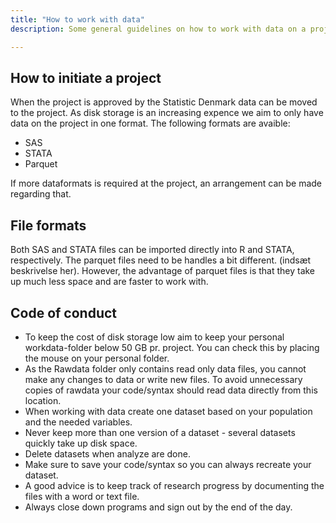 ```yaml
---
title: "How to work with data"
description: Some general guidelines on how to work with data on a project at Statistics Denmark

---
```


## How to initiate a project
When the project is approved by the Statistic Denmark data can be moved to the project. As disk storage is an increasing expence we aim to only have data on the project in one format. The following formats are avaible:

-   SAS
-   STATA
-   Parquet

If more dataformats is required at the project, an arrangement can be made regarding that. 

## File formats
Both SAS and STATA files can be imported directly into R and STATA, respectively. The parquet files need to be handles a bit different. (indsæt beskrivelse her). However, the advantage of parquet files is that they take up much less space and are faster to work with. 

## Code of conduct
-   To keep the cost of disk storage low aim to keep your personal workdata-folder below 50 GB pr. project. You can check this by placing the mouse on your personal folder.
-   As the Rawdata folder only contains read only data files, you cannot make any changes to data or write new files. To avoid unnecessary copies of rawdata your code/syntax should read data directly from this location. 
-   When working with data create one dataset based on your population and the needed variables.
-   Never keep more than one version of a dataset - several datasets quickly take up disk space.
-   Delete datasets when analyze are done. 
-   Make sure to save your code/syntax so you can always recreate your dataset.
-   A good advice is to keep track of research progress by documenting the files with a word or text file.  
-   Always close down programs and sign out by the end of the day. 





